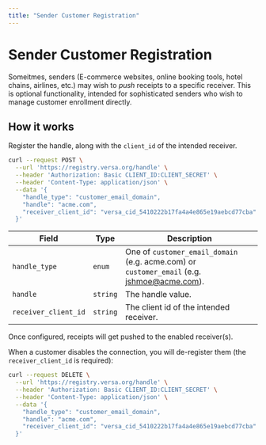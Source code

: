 ```yaml
---
title: "Sender Customer Registration"
---
```


# Sender Customer Registration

Someitmes, senders (E-commerce websites, online booking tools, hotel chains, airlines, etc.) may wish to _push_ receipts to a specific receiver. This is optional functionality, intended for sophisticated senders who wish to manage customer enrollment directly.

## How it works

Register the handle, along with the `client_id` of the intended receiver.

```bash
curl --request POST \
  --url 'https://registry.versa.org/handle' \
  --header 'Authorization: Basic CLIENT_ID:CLIENT_SECRET' \
  --header 'Content-Type: application/json' \
  --data '{
    "handle_type": "customer_email_domain",
    "handle": "acme.com",
    "receiver_client_id": "versa_cid_5410222b17fa4a4e865e19aebcd77cba"
  }'
```

| Field                | Type     | Description                                                                                |
| -------------------- | -------- | ------------------------------------------------------------------------------------------ |
| `handle_type`        | `enum`   | One of `customer_email_domain` (e.g. acme.com) or `customer_email` (e.g. jshmoe@acme.com). |
| `handle`             | `string` | The handle value.                                                                          |
| `receiver_client_id` | `string` | The client id of the intended receiver.                                                    |

Once configured, receipts will get pushed to the enabled receiver(s).

When a customer disables the connection, you will de-register them (the `receiver_client_id` is required):

```bash
curl --request DELETE \
  --url 'https://registry.versa.org/handle' \
  --header 'Authorization: Basic CLIENT_ID:CLIENT_SECRET' \
  --header 'Content-Type: application/json' \
  --data '{
    "handle_type": "customer_email_domain",
    "handle": "acme.com",
    "receiver_client_id": "versa_cid_5410222b17fa4a4e865e19aebcd77cba"
  }'
```
